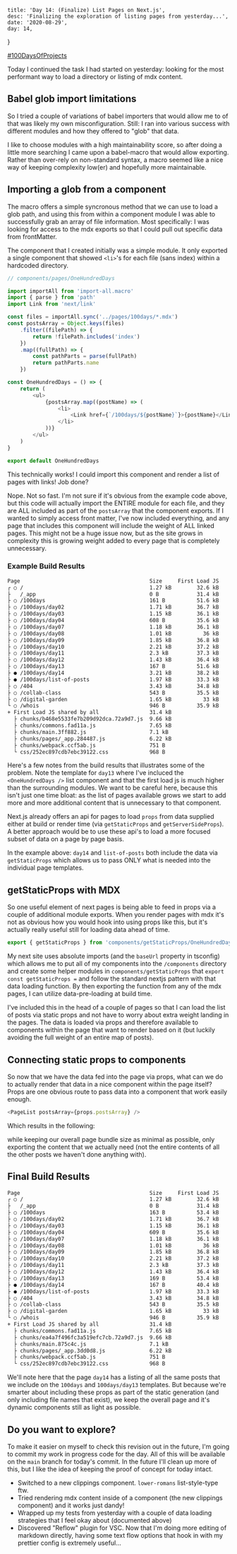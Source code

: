 

    title: 'Day 14: (Finalize) List Pages on Next.js',
    desc: 'Finalizing the exploration of listing pages from yesterday...',
    date: '2020-08-29',
    day: 14,
}

[#100DaysOfProjects](./)

Today I continued the task I had started on yesterday: looking for the most
performant way to load a directory or listing of mdx content.

## Babel glob import limitations

So I tried a couple of variations of babel importers that would allow me to
of that was likely my own misconfiguration. Still: I ran into various success
with different modules and how they offered to "glob" that data.

I like to choose modules with a high maintainability score, so after doing a
little more searching I came upon a babel-macro that would allow exporting.
Rather than over-rely on non-standard syntax, a macro seemed like a nice way of
keeping complexity low(er) and hopefully more maintainable.

## Importing a glob from a component

The macro offers a simple syncronous method that we can use to load a glob path,
and using this from within a component module I was able to successfully grab an
array of file information. Most specifically: I was looking for access to the
mdx exports so that I could pull out specific data from frontMatter.

The component that I created initially was a simple module. It only exported a
single component that showed `<li>`'s for each file (sans index) within a
hardcoded directory.

```js
// components/pages/OneHundredDays

import importAll from 'import-all.macro'
import { parse } from 'path'
import Link from 'next/link'

const files = importAll.sync('../pages/100days/*.mdx')
const postsArray = Object.keys(files)
    .filter((filePath) => {
        return !filePath.includes('index')
    })
    .map((fullPath) => {
        const pathParts = parse(fullPath)
        return pathParts.name
    })

const OneHundredDays = () => {
    return (
        <ul>
            {postsArray.map((postName) => (
                <li>
                    <Link href={`/100days/${postName}`}>{postName}</Link>
                </li>
            ))}
        </ul>
    )
}

export default OneHundredDays
```

This technically works! I could import this component and render a list of pages
with links! Job done?

Nope. Not so fast. I'm not sure if it's obvious from the example code above, but
this code will actually import the ENTIRE module for each file, and they are ALL
included as part of the `postsArray` that the component exports. If I wanted to
simply access front matter, I've now included everything, and any page that
includes this component will include the weight of ALL linked pages. This might
not be a huge issue now, but as the site grows in complexity this is growing
weight added to every page that is completely unnecessary.

### Example Build Results

```sh
Page                                         Size     First Load JS
┌ ○ /                                        1.27 kB        32.6 kB
├   /_app                                    0 B            31.4 kB
├ ○ /100days                                 161 B          51.6 kB
├ ○ /100days/day02                           1.71 kB        36.7 kB
├ ○ /100days/day03                           1.15 kB        36.1 kB
├ ○ /100days/day04                           608 B          35.6 kB
├ ○ /100days/day07                           1.18 kB        36.1 kB
├ ○ /100days/day08                           1.01 kB          36 kB
├ ○ /100days/day09                           1.85 kB        36.8 kB
├ ○ /100days/day10                           2.21 kB        37.2 kB
├ ○ /100days/day11                           2.3 kB         37.3 kB
├ ○ /100days/day12                           1.43 kB        36.4 kB
├ ○ /100days/day13                           167 B          51.6 kB
├ ● /100days/day14                           3.21 kB        38.2 kB
├ ● /100days/list-of-posts                   1.97 kB        33.3 kB
├ ○ /404                                     3.43 kB        34.8 kB
├ ○ /collab-class                            543 B          35.5 kB
├ ○ /digital-garden                          1.65 kB          33 kB
└ ○ /whois                                   946 B          35.9 kB
+ First Load JS shared by all                31.4 kB
  ├ chunks/b468e5533fe7b209d92dca.72a9d7.js  9.66 kB
  ├ chunks/commons.fad11a.js                 7.65 kB
  ├ chunks/main.3ff882.js                    7.1 kB
  ├ chunks/pages/_app.284487.js              6.22 kB
  ├ chunks/webpack.ccf5ab.js                 751 B
  └ css/252ec897cdb7ebc39122.css             968 B

```

Here's a few notes from the build results that illustrates some of the problem.
Note the template for `day13` where I've incluced the `<OneHundredDays />` list
component and that the first load js is much higher than the surrounding
modules. We want to be careful here, because this isn't just one time bloat: as
the list of pages available grows we start to add more and more additional
content that is unnecessary to that component.

Next.js already offers an api for pages to load `props` from data supplied
either at build or render time (via `getStaticProps` and `getServerSideProps`).
A better approach would be to use these api's to load a more focused subset of
data on a page by page basis.

In the example above: `day14` and `list-of-posts` both include the data via
`getStaticProps` which allows us to pass ONLY what is needed into the individual
page templates.

## getStaticProps with MDX

So one useful element of next pages is being able to feed in props via a couple
of additional module exports. When you render pages with mdx it's not as obvious
how you would hook into using props like this, but it's actually really useful
still for loading data ahead of time.

```js
export { getStaticProps } from 'components/getStaticProps/OneHundredDays'
```

My next site uses absolute imports (and the `baseUrl` property in tsconfig)
which allows me to put all of my components into the `/components` directory and
create some helper modules in `components/getStaticProps` that
`export const getStaticProps =` and follow the standard nextjs pattern with that
data loading function. By then exporting the function from any of the mdx pages,
I can utilize data-pre-loading at build time.

I've included this in the head of a couple of pages so that I can load the list
of posts via static props and not have to worry about extra weight landing in
the pages. The data is loaded via props and therefore available to components
within the page that want to render based on it (but luckily avoiding the full
weight of an entire map of posts).

## Connecting static props to components

So now that we have the data fed into the page via props, what can we do to
actually render that data in a nice component within the page itself? Props are
one obvious route to pass data into a component that work easily enough.

```js
<PageList postsArray={props.postsArray} />
```

Which results in the following:

<PageList postsArray={props.postsArray} />

while keeping our overall page bundle size as minimal as possible, only
exporting the content that we actually need (not the entire contents of all the
other posts we haven't done anything with).

## Final Build Results

```sh
Page                                         Size     First Load JS
┌ ○ /                                        1.27 kB        32.6 kB
├   /_app                                    0 B            31.4 kB
├ ○ /100days                                 163 B          53.4 kB
├ ○ /100days/day02                           1.71 kB        36.7 kB
├ ○ /100days/day03                           1.15 kB        36.1 kB
├ ○ /100days/day04                           609 B          35.6 kB
├ ○ /100days/day07                           1.18 kB        36.1 kB
├ ○ /100days/day08                           1.01 kB          36 kB
├ ○ /100days/day09                           1.85 kB        36.8 kB
├ ○ /100days/day10                           2.21 kB        37.2 kB
├ ○ /100days/day11                           2.3 kB         37.3 kB
├ ○ /100days/day12                           1.43 kB        36.4 kB
├ ○ /100days/day13                           169 B          53.4 kB
├ ● /100days/day14                           167 B          40.4 kB
├ ● /100days/list-of-posts                   1.97 kB        33.3 kB
├ ○ /404                                     3.43 kB        34.8 kB
├ ○ /collab-class                            543 B          35.5 kB
├ ○ /digital-garden                          1.65 kB          33 kB
└ ○ /whois                                   946 B          35.9 kB
+ First Load JS shared by all                31.4 kB
  ├ chunks/commons.fad11a.js                 7.65 kB
  ├ chunks/ea4a7f496fc3a519efc7cb.72a9d7.js  9.66 kB
  ├ chunks/main.875c4c.js                    7.1 kB
  ├ chunks/pages/_app.3dd0d8.js              6.22 kB
  ├ chunks/webpack.ccf5ab.js                 751 B
  └ css/252ec897cdb7ebc39122.css             968 B
```

We'll note here that the page `day14` has a listing of all the same posts that
we include on the `100days` and `100days/day13` templates. But because we're
smarter about including these props as part of the static generation (and only
including file names that exist), we keep the overall page and it's dynamic
components still as light as possible.

## Do you want to explore?

To make it easier on myself to check this revision out in the future, I'm going
to commit my work in progress code for the day. All of this will be available on
the `main` branch for today's commit. In the future I'll clean up more of this,
but I like the idea of keeping the proof of concept for today intact.

<Clippings>

-   Switched to a new clippings component. `lower-romans` list-style-type ftw.
-   Tried rendering mdx content inside of a component (the new clippings
    component) and it works just dandy!
-   Wrapped up my tests from yesterday with a couple of data loading strategies
    that I feel okay about (documented above)
-   Discovered "Reflow" plugin for VSC. Now that I'm doing more editing of
    markdown directly, having some text flow options that hook in with my
    prettier config is extremely useful...

</Clippings>
